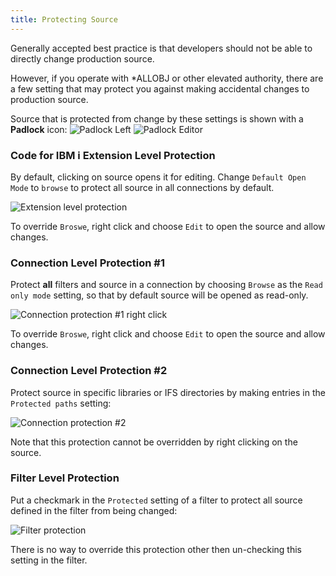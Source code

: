 ```yaml
---
title: Protecting Source
---
```



Generally accepted best practice is that developers should not be able to directly change production source. 

However, if you operate with *ALLOBJ or other elevated authority, there are a few setting that may protect you against making accidental changes to production source.

Source that is protected from change by these settings is shown with a **Padlock** icon:
<CardGrid>
<Card>
![Padlock Left](../../../assets/protect_01.png)
</Card><Card>
![Padlock Editor](../../../assets/protect_02.png)
</Card>
</CardGrid>

### Code for IBM i Extension Level Protection

By default, clicking on source opens it for editing. Change `Default Open Mode` to `browse` to protect all source in all connections by default.

![Extension level protection](../../../assets/protect_04.png)

To override `Broswe`, right click and choose `Edit` to open the source and allow changes.

### Connection Level Protection #1

Protect **all** filters and source in a connection by choosing `Browse` as the `Read only mode` setting, so that by default source will be opened as read-only. 

![Connection protection #1 right click](../../../assets/protect_03.png)

To override `Broswe`, right click and choose `Edit` to open the source and allow changes.

### Connection Level Protection #2

Protect source in specific libraries or IFS directories by making entries in the `Protected paths` setting:

![Connection protection #2](../../../assets/protect_06.png)

Note that this protection cannot be overridden by right clicking on the source.

### Filter Level Protection

Put a checkmark in the `Protected` setting of a filter to protect all source defined in the filter from being changed: 

![Filter protection](../../../assets/protect_05.png)

There is no way to override this protection other then un-checking this setting in the filter.

